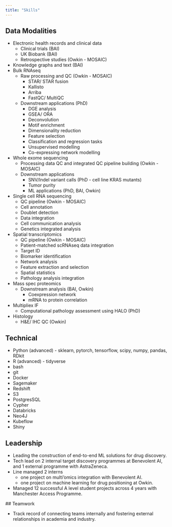 ```yaml
---
title: "Skills"
---
```


## Data Modalities
* Electronic health records and clinical data
    * Clinical trials (BAI)
    * UK Biobank (BAI)
    * Retrospective studies (Owkin - MOSAIC)
* Knowledge graphs and text (BAI)
* Bulk RNAseq 
    * Raw processing and QC (Owkin - MOSAIC)
        * STAR/ STAR fusion
        * Kallisto
        * Arriba
        * FastQC/ MultiQC
    * Downstream applications (PhD)
        * DGE analysis
        * GSEA/ ORA
        * Deconvolution 
        * Motif enrichment 
        * Dimensionality reduction 
        * Feature selection 
        * Classification and regression tasks 
        * Unsupervised modelling 
        * Co-expressing network modelling 
* Whole exome sequencing
    * Processing data QC and integrated QC pipeline building (Owkin - MOSAIC)
    * Downstream applications
        * SNV/Indel variant calls (PhD - cell line KRAS mutants)
        * Tumor purity
        * ML applications (PhD, BAI, Owkin)
* Single cell RNA sequencing
    * QC pipeline (Owkin - MOSAIC)
    * Cell annotation
    * Doublet detection
    * Data integration
    * Cell communication analysis
    * Genetics integrated analysis 
* Spatial transcriptomics
    * QC pipeline (Owkin - MOSAIC)
    * Patient-matched scRNAseq data integration 
    * Target ID
    * Biomarker identification
    * Network analysis 
    * Feature extraction and selection
    * Spatial statistics
    * Pathology analysis integration 
* Mass spec proteomics
    * Downstream analysis (BAI, Owkin)
        * Coexpression network 
        * mRNA to protein correlation 
* Multipliex IF 
    * Computational pathology assessment using HALO (PhD)
* Histology
    * H&E/ IHC QC (Owkin)

## Technical 

* Python (advanced) - sklearn, pytorch, tensorflow, scipy, numpy, pandas, RDkit
* R (advanced) - tidyverse
* bash 
* git 
* Docker 
* Sagemaker 
* Redshift 
* S3 
* PostgresSQL 
* Cypher 
* Databricks 
* Neo4J 
* Kubeflow 
* Shiny

## Leadership 

* Leading the construction of end-to-end ML solutions for drug discovery.
* Tech lead on 2 internal target discovery programmes at Benevolent AI, and 1 external programme with AstraZeneca. 
* Line managed 2 interns 
    - one project on multi'omics integration with Benevolent AI.
    - one project on machine learning for drug positioning at Owkin.
* Managed 12 successful A level student projects across 4 years with Manchester Access Programme.

## Teamwork 

* Track record of connecting teams internally and fostering external relationships in academia and industry. 
